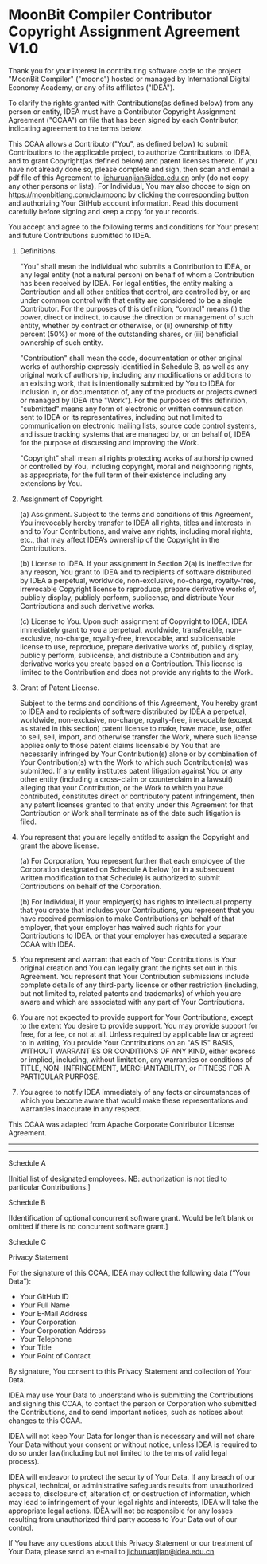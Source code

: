 
# MoonBit Compiler Contributor Copyright Assignment Agreement V1.0

Thank you for your interest in contributing software code to the project "MoonBit Compiler" ("moonc") hosted or managed by International Digital Economy Academy, or any of its affiliates ("IDEA").

To clarify the rights granted with Contributions(as defined below) from any person or entity, IDEA must have a Contributor Copyright Assignment Agreement ("CCAA") on file that has been signed by each Contributor, indicating agreement to the terms below.

This CCAA allows a Contributor("You", as defined below) to submit Contributions to the applicable project, to authorize Contributions to IDEA, and to grant Copyright(as defined below) and patent licenses thereto. If you have not already done so, please complete and sign, then scan and email a pdf file of this Agreement to jichuruanjian@idea.edu.cn only (do not copy any other persons or lists). For Individual, You may also choose to sign on https://moonbitlang.com/cla/moonc by clicking the corresponding button and authorizing Your GitHub account information. Read this document carefully before signing and keep a copy for your records.

You accept and agree to the following terms and conditions for Your present and future Contributions submitted to IDEA.

1. Definitions.

   "You" shall mean the individual who submits a Contribution to IDEA, or any legal entity (not a natural person) on behalf of whom a Contribution has been received by IDEA. For legal entities, the entity making a Contribution and all other entities that control, are controlled by, or are under common control with that entity are considered to be a single Contributor. For the purposes of this definition, “control" means (i) the power, direct or indirect, to cause the direction or management of such entity, whether by contract or otherwise, or (ii) ownership of fifty percent (50%) or more of the outstanding shares, or (iii) beneficial ownership of such entity.

   "Contribution" shall mean the code, documentation or other original works of authorship expressly identified in Schedule B, as well as any original work of authorship, including any modifications or additions to an existing work, that is intentionally submitted by You to IDEA for inclusion in, or documentation of, any of the products or projects owned or managed by IDEA (the "Work"). For the purposes of this definition, "submitted" means any form of electronic or written communication sent to IDEA or its representatives, including but not limited to communication on electronic mailing lists, source code control systems, and issue tracking systems that are managed by, or on behalf of, IDEA for the purpose of discussing and improving the Work.

   "Copyright" shall mean all rights protecting works of authorship owned or controlled by You, including copyright, moral and neighboring rights, as appropriate, for the full term of their existence including any extensions by You.

2. Assignment of Copyright.

   (a) Assignment. Subject to the terms and conditions of this Agreement, You irrevocably hereby transfer to IDEA all rights, titles and interests in and to Your Contributions, and waive any rights, including moral rights, etc., that may affect IDEA’s ownership of the Copyright in the Contributions.

   (b) License to IDEA. If your assignment in Section 2(a) is ineffective for any reason, You grant to IDEA and to recipients of software distributed by IDEA a perpetual, worldwide, non-exclusive, no-charge, royalty-free, irrevocable Copyright license to reproduce, prepare derivative works of, publicly display, publicly perform, sublicense, and distribute Your Contributions and such derivative works.

   (c) License to You. Upon such assignment of Copyright to IDEA, IDEA immediately grant to you a perpetual, worldwide, transferable, non-exclusive, no-charge, royalty-free, irrevocable, and sublicensable license to use, reproduce, prepare derivative works of, publicly display, publicly perform, sublicense, and distribute a Contribution and any derivative works you create based on a Contribution. This license is limited to the Contribution and does not provide any rights to the Work.

3. Grant of Patent License.

   Subject to the terms and conditions of this Agreement, You hereby grant to IDEA and to recipients of software distributed by IDEA a perpetual, worldwide, non-exclusive, no-charge, royalty-free, irrevocable (except as stated in this section) patent license to make, have made, use, offer to sell, sell, import, and otherwise transfer the Work, where such license applies only to those patent claims licensable by You that are necessarily infringed by Your Contribution(s) alone or by combination of Your Contribution(s) with the Work to which such Contribution(s) was submitted. If any entity institutes patent litigation against You or any other entity (including a cross-claim or counterclaim in a lawsuit) alleging that your Contribution, or the Work to which you have contributed, constitutes direct or contributory patent infringement, then any patent licenses granted to that entity under this Agreement for that Contribution or Work shall terminate as of the date such litigation is filed.

4. You represent that you are legally entitled to assign the Copyright and grant the above license.

   (a) For Corporation, You represent further that each employee of the Corporation designated on Schedule A below (or in a subsequent written modification to that Schedule) is authorized to submit Contributions on behalf of the Corporation.

   (b) For Individual, if your employer(s) has rights to intellectual property that you create that includes your Contributions, you represent that you have received permission to make Contributions on behalf of that employer, that your employer has waived such rights for your Contributions to IDEA, or that your employer has executed a separate CCAA with IDEA.

5. You represent and warrant that each of Your Contributions is Your original creation and You can legally grant the rights set out in this Agreement. You represent that Your Contribution submissions include complete details of any third-party license or other restriction (including, but not limited to, related patents and trademarks) of which you are aware and which are associated with any part of Your Contributions.

6. You are not expected to provide support for Your Contributions, except to the extent You desire to provide support. You may provide support for free, for a fee, or not at all. Unless required by applicable law or agreed to in writing, You provide Your Contributions on an "AS IS" BASIS, WITHOUT WARRANTIES OR CONDITIONS OF ANY KIND, either express or implied, including, without limitation, any warranties or conditions of TITLE, NON- INFRINGEMENT, MERCHANTABILITY, or FITNESS FOR A PARTICULAR PURPOSE.

7. You agree to notify IDEA immediately of any facts or circumstances of which you become aware that would make these representations and warranties inaccurate in any respect.

This CCAA was adapted from Apache Corporate Contributor License Agreement.

<hr />

<SignCla repo='moonc' />

<hr />

Schedule A

[Initial list of designated employees. NB: authorization is not tied to particular Contributions.]

Schedule B

[Identification of optional concurrent software grant. Would be left blank or omitted if there is no concurrent software grant.]

Schedule C

Privacy Statement

For the signature of this CCAA, IDEA may collect the following data (“Your Data”):

- Your GitHub ID
- Your Full Name
- Your E-Mail Address
- Your Corporation
- Your Corporation Address
- Your Telephone
- Your Title
- Your Point of Contact

By signature, You consent to this Privacy Statement and collection of Your Data.

IDEA may use Your Data to understand who is submitting the Contributions and signing this CCAA, to contact the person or Corporation who submitted the Contributions, and to send important notices, such as notices about changes to this CCAA.

IDEA will not keep Your Data for longer than is necessary and will not share Your Data without your consent or without notice, unless IDEA is required to do so under law(including but not limited to the terms of valid legal process).

IDEA will endeavor to protect the security of Your Data. If any breach of our physical, technical, or administrative safeguards results from unauthorized access to, disclosure of, alteration of, or destruction of information, which may lead to infringement of your legal rights and interests, IDEA will take the appropriate legal actions. IDEA will not be responsible for any losses resulting from unauthorized third party access to Your Data out of our control.

If You have any questions about this Privacy Statement or our treatment of Your Data, please send an e-mail to jichuruanjian@idea.edu.cn

